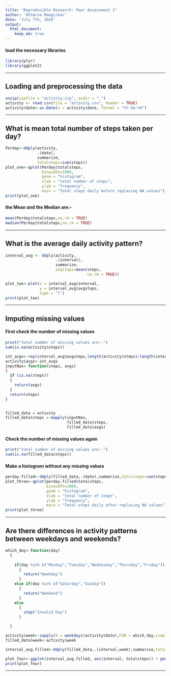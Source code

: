 ```yaml
---
title: "Reproducible Research: Peer Assessment 1"
author: 'Atharva Rmagirkar'
date: 'July 7th, 2020'
output: 
  html_document:
    keep_md: true
---
```




#### load the necessary libraries

```r
library(plyr)
library(ggplot2)
```

-------------------

## Loading and preprocessing the data

```r
unzip(zipfile = "activity.zip", exdir = ".")
activity <- read.csv(file = "activity.csv", header = TRUE)
activity$date<-as.Date(x = activity$date, format = "%Y-%m-%d")
```

------------------------

## What is mean total number of steps taken per day?

```r
Perday<-ddply(activity,
              .(date),
              summarize,
              totalsteps=sum(steps))
plot_one<-qplot(Perday$totalsteps,
                binwidth=1000,
                geom = "histogram",
                xlab = "total number of steps",
                ylab = "frequency",
                main = "Total steps daily before replacing NA values")
print(plot_one)
```

#### the Mean and the Median are:-

```r
mean(Perday$totalsteps,na.rm = TRUE)
median(Perday$totalsteps,na.rm = TRUE)
```

--------------------

## What is the average daily activity pattern?

```r
interval_avg <- ddply(activity,
                      .(interval),
                      summarize,
                      avgsteps=mean(steps,
                                    na.rm = TRUE))

plot_two<-plot(x = interval_avg$interval,
               y = interval_avg$avgsteps,
               type = "l")
print(plot_two)
```

--------------------

## Imputing missing values

#### First check the number of missing values

```r
print("total number of missing values are:-")
sum(is.na(activity$steps))
```

```r

int_avgs<-rep(interval_avg$avgsteps,length(activity$steps)/length(interval_avg$interval))
activity$avgs<-int_avgs
inputNas= function(steps, avgs) 
{
  if (is.na(steps)) 
  { 
    return(avgs)
  }
  return(steps)
}


filled_data = activity
filled_data$steps = mapply(inputNas,
                           filled_data$steps,
                           filled_data$avgs)

```

#### Check the number of missing values again

```r

print("total number of missing values are:-")
sum(is.na(filled_data$steps))

```

#### Make a histogram without any missing values 

```r
perday.filled<-ddply(filled_data,.(date),summarize,totalsteps=sum(steps))
plot_three<-qplot(perday.filled$totalsteps,
                  binwidth=1000,
                  geom = "histogram",
                  xlab = "total number of steps",
                  ylab = "frequency",
                  main = "Total steps daily after replacing NA values")
print(plot_three)

```

-------------------

## Are there differences in activity patterns between weekdays and weekends?

```r

which_day<-function(day)
  {
  
    if(day %in% c("Monday","Tuesday","Wednesday","Thursday","Friday"))
      {
        return("Weekday")
      }
    else if(day %in% c("Saturday","Sunday"))
      {
        return("Weekend")
      }
    else
      {
        stop("Invalid Day")
      }

  }

activity$week<-sapply(X = weekdays(activity$date),FUN = which_day,simplify = TRUE)
filled_data$week<-activity$week

interval_avg.filled<-ddply(filled_data,.(interval,week),summarise,totalsteps=mean(steps))

plot_four<-ggplot(interval_avg.filled, aes(interval, totalsteps)) + geom_line() + facet_grid(week ~ .) + xlab("5 minute interval") + ylab("total steps")  
print(plot_four)

```

------------
